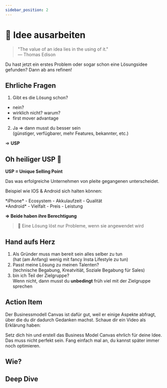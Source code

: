 ```yaml
---
sidebar_position: 2
---
```


# 📍 Idee ausarbeiten

> "The value of an idea lies in the using of it."\
> ― Thomas Edison

<Admonition icon="📍">
  Du hast jetzt ein erstes Problem oder sogar schon eine Lösungsidee gefunden?
  Dann ab ans refinen!
</Admonition>

## Ehrliche Fragen

1. Gibt es die Lösung schon?

- nein?
- wirklich nicht? warum?
- first mover advantage

2. Ja
   => dann musst du besser sein\
   (günstiger, verfügbarer, mehr Features, bekannter, etc.)

=> **USP**

## Oh heiliger USP 🙏

**USP = Unique Selling Point**

Das was erfolgreiche Unternehmen von pleite gegangenen unterscheidet.

Beispiel wie IOS & Android sich halten können:

<TwoColumns>
  <div>*iPhone* - Ecosystem - Akkulaufzeit - Qualität</div>
  <div>*Android* - Vielfalt - Preis - Leistung</div>
</TwoColumns>

**=> Beide haben ihre Berechtigung**

> 🫨 Eine Lösung löst nur Probleme, wenn sie angewendet wird

## Hand aufs Herz

1. Als Gründer muss man bereit sein alles selber zu tun\
   (hat (am Anfang) wenig mit fancy Insta Lifestyle zu tun)
2. Passt meine Lösung zu meinen Talenten?\
   (technische Begabung, Kreatvitiät, Soziale Begabung für Sales)
3. bin ich Teil der Zielgruppe?\
   Wenn nicht, dann musst du **unbedingt** früh viel mit der Zielgruppe sprechen

## Action Item

Der Businessmodell Canvas ist dafür gut, weil er einige Aspekte abfragt, über die du dir dadurch Gedanken machst. Schaue dir ein Video als Erklärung haben:

<TwoColumns>
  <YouTube videoId="o_jPFRWIWZM" />
  <YouTube videoId="CTshY8Bo2aw" />
</TwoColumns>

Setz dich hin und erstell das Business Model Canvas ehrlich für deine Idee. Das muss nicht perfekt sein. Fang einfach mal an, du kannst später immer noch optimieren.

## Wie?

<Tooltipp
  toolName="Notion"
  toolDescription="Dupliziere dafür zum Beispiel unser Template in Notion und nimm dir mind. 30 Min. Zeit, um es auszufüllen."
  toolSource="https://www.notion.so/joels-code/Business-Model-Canvas-Beispiel-eb00b3002fba4c42aecc75cd87c81d35?pvs=4"
  buttonText="Template duplizieren"
/>

## Deep Dive

<TwoColumns>
  <YouTube videoId="DOtCl5PU8F0" />
  <YouTube videoId="NwyW46josFM" />
  <YouTube videoId="IP0cUBWTgpY" />
</TwoColumns>
